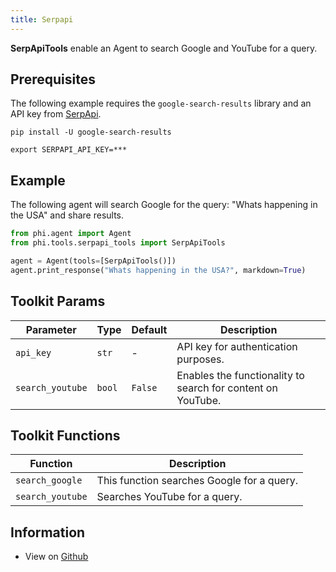 ```yaml
---
title: Serpapi
---
```


**SerpApiTools** enable an Agent to search Google and YouTube for a query.

## Prerequisites

The following example requires the `google-search-results` library and an API key from [SerpApi](https://serpapi.com/).

```shell
pip install -U google-search-results
```

```shell
export SERPAPI_API_KEY=***
```

## Example

The following agent will search Google for the query: "Whats happening in the USA" and share results.

```python cookbook/tools/serpapi_tools.py
from phi.agent import Agent
from phi.tools.serpapi_tools import SerpApiTools

agent = Agent(tools=[SerpApiTools()])
agent.print_response("Whats happening in the USA?", markdown=True)
```

## Toolkit Params

| Parameter | Type | Default | Description |
|-----------|------|---------|-------------|
| `api_key` | `str` | - | API key for authentication purposes. |
| `search_youtube` | `bool` | `False` | Enables the functionality to search for content on YouTube. |

## Toolkit Functions

| Function | Description |
|----------|-------------|
| `search_google` | This function searches Google for a query. |
| `search_youtube` | Searches YouTube for a query. |

## Information

- View on [Github](https://github.com/agno-agi/phidata/blob/main/phi/tools/serpapi_tools.py)
